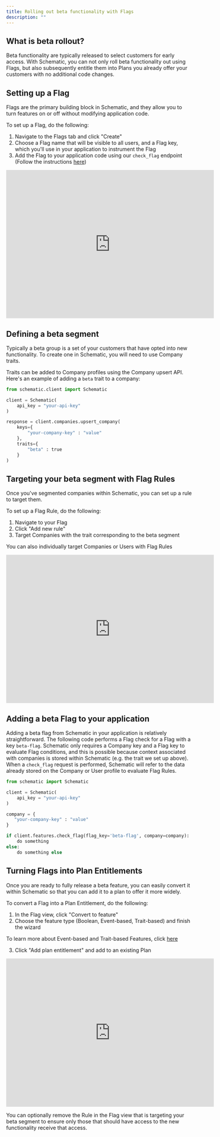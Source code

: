```yaml
---
title: Rolling out beta functionality with Flags
description: ""
---
```


## What is beta rollout?

Beta functionality are typically released to select customers for early access. With Schematic, you can not only roll beta functionality out using Flags, but also subsequently entitle them into Plans you already offer your customers with no additional code changes. 

## Setting up a Flag

Flags are the primary building block in Schematic, and they allow you to turn features on or off without modifying application code.

To set up a Flag, do the following:
1. Navigate to the Flags tab and click "Create"
2. Choose a Flag name that will be visible to all users, and a Flag key, which you'll use in your application to instrument the Flag
3. Add the Flag to your application code using our `check_flag` endpoint (Follow the instructions [here](/playbooks/rollout#adding-a-beta-flag-to-your-application))

<iframe
  width="560"
  height="400"
  src="https://schematichq-1.wistia.com/embed/iframe/hzujaixjw0"
  title="Add flag"
  frameBorder="0"
  allow="accelerometer; autoplay; clipboard-write; encrypted-media; gyroscope; picture-in-picture"
  allowFullScreen
></iframe>

## Defining a beta segment

Typically a beta group is a set of your customers that have opted into new functionality. To create one in Schematic, you will need to use Company traits.

Traits can be added to Company profiles using the Company upsert API. Here's an example of adding a `beta` trait to a company:

```python
from schematic.client import Schematic

client = Schematic(
    api_key = "your-api-key"
)

response = client.companies.upsert_company(
    keys={
        "your-company-key" : "value"
    },
    traits={
        "beta" : true
    }
)
```

## Targeting your beta segment with Flag Rules

Once you've segmented companies within Schematic, you can set up a rule to target them.

To set up a Flag Rule, do the following:
1. Navigate to your Flag
2. Click "Add new rule"
3. Target Companies with the trait corresponding to the beta segment

<Info>You can also individually target Companies or Users with Flag Rules</Info>

<iframe
  width="560"
  height="400"
  src="https://schematichq-1.wistia.com/embed/iframe/4ifwaqd7jy"
  title="Add flag targeting"
  frameBorder="0"
  allow="accelerometer; autoplay; clipboard-write; encrypted-media; gyroscope; picture-in-picture"
  allowFullScreen
></iframe>

## Adding a beta Flag to your application

Adding a beta flag from Schematic in your application is relatively straightforward. The following code performs a Flag check for a Flag with a key `beta-flag`. Schematic only requires a Company key and a Flag key to evaluate Flag conditions, and this is possible because context associated with companies is stored within Schematic (e.g. the trait we set up above). When a `check_flag` request is performed, Schematic will refer to the data already stored on the Company or User profile to evaluate Flag Rules.

```python
from schematic import Schematic

client = Schematic(
    api_key = "your-api-key"
)

company = {
   "your-company-key" : "value"
}

if client.features.check_flag(flag_key='beta-flag', company=company):
    do something
else:
    do something else
```

## Turning Flags into Plan Entitlements

Once you are ready to fully release a beta feature, you can easily convert it within Schematic so that you can add it to a plan to offer it more widely.

To convert a Flag into a Plan Entitlement, do the following:
1. In the Flag view, click "Convert to feature"
2. Choose the feature type (Boolean, Event-based, Trait-based) and finish the wizard

<Info>To learn more about Event-based and Trait-based Features, click [here](/playbooks/metering)</Info>

3. Click "Add plan entitlement" and add to an existing Plan

<iframe
  width="560"
  height="400"
  src="https://schematichq-1.wistia.com/embed/iframe/r5scozc4xj"
  title="Add flag to plan"
  frameBorder="0"
  allow="accelerometer; autoplay; clipboard-write; encrypted-media; gyroscope; picture-in-picture"
  allowFullScreen
></iframe>

You can optionally remove the Rule in the Flag view that is targeting your beta segment to ensure only those that should have access to the new functionality receive that access.